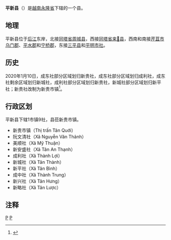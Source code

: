 {{Infobox Settlement
|name                   = 平新县
|settlement_type        = 县
|official_name          = 
|other_name             = 
|native_name            = {{lang|vi|Huyện Bình Tân}}
|nickname               = 
|motto                  = 
|image_skyline          = Đường ở Bình Tân.jpg
|imagesize              = 
|image_caption          = 
|image_flag             = 
|flag_size              = 
|image_seal             = 
|seal_size              = 
|image_shield           = 
|shield_size            = 
|image_blank_emblem     = 
|blank_emblem_size      = 
|image_map              = {{Infobox mapframe|frame-width=250|zoom=10}}
|mapsize                = 
|map_caption            = 
|image_map1             = 
|mapsize1               = 
|map_caption1           = 
|pushpin_map            = Vietnam
|pushpin_label_position = bottom
|pushpin_map_caption    = 
|pushpin_map1           = 
|pushpin_label_position1= 
|pushpin_map_caption1   = 
|subdivision_type       = 国家
|subdivision_name       = {{flag|Vietnam}}
|subdivision_type1      = [[越南行政区划|省]]
|subdivision_name1      = [[永隆省|永隆省]]
|subdivision_type2      = 行政区划
|subdivision_name2      = 1市镇9社
|subdivision_type3      = 
|subdivision_name3      = 
|seat_type              = 县莅
|seat                   = {{link-vi|新贵市镇|Tân Quới (thị trấn)}}
|government_type        = 
|leader_title           = 
|leader_name            = 
|leader_title1          = 
|leader_name1           = 
|established_title      = 
|established_date       = 
|area_magnitude         = 
|unit_pref              = 
|area_footnotes         = 
|area_total_km2         = 152.89
|area_land_km2          = 
|area_water_km2         = 
|area_water_percent     = 
|area_urban_km2         = 
|area_metro_km2         = 
|population_as_of       = 2019年
|population_footnotes   = 
|population_note        = 
|population_total       = 95709
|population_density_km2 = auto
|population_metro             = 
|population_density_metro_km2 = 
|population_urban             = 
|population_density_urban_km2 = 
|timezone               = [[越南标准时间|越南标准时间]]
|utc_offset             = +7
|elevation_footnotes    = 
|elevation_m            = 
|coor_type              = 
|coordinates            = 
|postal_code_type       = 
|postal_code            = 
|area_code              = 
|website                = [https://binhtan.vinhlong.gov.vn 平新县电子信息门户网站]
|footnotes              = 
}}
'''平新县'''（{{vie|v='''Huyện Bình Tân'''|hn=縣平新}}）是[[越南|越南]][[永隆省|永隆省]]下辖的一个县。

==地理==
平新县位于[[后江|后江]]东岸，北接[[同塔省|同塔省]][[周城县_(同塔省)|周城县]]，西接[[同塔省|同塔省]][[来𡑵县|来𡑵县]]，西南和南接[[芹苴市|芹苴市]][[乌门郡|乌门郡]]、[[平水郡|平水郡]]和[[宁桥郡|宁桥郡]]，东接[[三平县|三平县]]和[[平明市社|平明市社]]。

==历史==
2020年1月10日，成东社部分区域划归新贵社，成东社部分区域划归成利社，成东社剩余区域划归新城社，成利社部分区域划归新贵社，新城社部分区域划归新平社；新贵社改制为新贵市镇<ref>{{Cite web |url=http://vanban.chinhphu.vn/portal/page/portal/chinhphu/hethongvanban?mode=detail&document_id=199011 |title=Nghị quyết số 860/NQ-UBTVQH14 của ỦY BAN THƯỜNG VỤ QUỐC HỘI : Về việc sắp xếp các đơn vị hành chính cấp xã thuộc tỉnh Vĩnh Long |accessdate=2020-02-05 |archive-date=2020-04-01 |archive-url=https://web.archive.org/web/20200401174408/http://vanban.chinhphu.vn/portal/page/portal/chinhphu/hethongvanban?mode=detail&document_id=199011 |dead-url=no }}</ref>。

==行政区划==
平新县下辖1市镇9社，县莅新贵市镇。
*新贵市镇（Thị trấn Tân Quới）
*阮文清社（Xã Nguyễn Văn Thảnh）
*美顺社（Xã Mỹ Thuận）
*新安盛社（Xã Tân An Thạnh）
*成利社（Xã Thành Lợi）
*新城社（Xã Tân Thành）
*新平社（Xã Tân Bình）
*成中社（Xã Thành Trung）
*新兴社（Xã Tân Hưng）
*新略社（Xã Tân Lược）

==注释==
{{reflist}}
{{永隆省行政区划}}
{{越南九龙江三角洲之县市镇区域划分}}

[[Category:越南县份|P]]
[[Category:永隆省|P]]